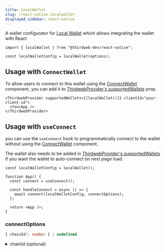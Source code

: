 ```yaml
---
title: LocalWallet
slug: /react-native.localwallet
displayed_sidebar: react-native
---
```



A wallet configurator for [Local Wallet](/wallet/local-wallet) which allows integrating the wallet with React

```tsx
import { localWallet } from "@thirdweb-dev/react-native";

const localWalletConfig = localWallet(options);
```

<CustomizeWalletConfiguratorRN
  config="localWalletConfig"
  configurator="localWallet"
  connectUI="LocalWalletConnectUI"
  selectUI="LocalWalletSelectUI"
/>

## Usage with `ConnectWallet`

To allow users to connect to this wallet using the [ConnectWallet](/react-native/react-native.connectwallet) component, you can add it to [ThirdwebProvider's supportedWallets](/react/react.thirdwebprovider#supportedwallets-optional) prop.

```tsx
<ThirdwebProvider supportedWallets={[localWallet()]} clientId="your-client-id">
  <YourApp />
</ThirdwebProvider>
```

## Usage with `useConnect`

you can use the `useConnect` hook to programmatically connect to the wallet without using the [ConnectWallet](/react-native/react-native.connectwallet) component.

The wallet also needs to be added in [ThirdwebProvider's supportedWallets](/react/react.thirdwebprovider#supportedwallets-optional) if you want the wallet to auto-connect on next page load.

```tsx
const localWalletConfig = localWallet();

function App() {
  const connect = useConnect();

  const handleConnect = async () => {
    await connect(localWalletConfig, connectOptions);
  };

  return <App />;
}
```

### connectOptions

```ts
{ chainId?: number } | undefined
```

<details>
  <summary>chainId (optional)</summary>
<div>

If `chainId` is provided, wallet will be connected to network with given `chainId`.

`Chain` object corresponding to this chainId from [@thirdweb-dev/chains](https://www.npmjs.com/package/@thirdweb-dev/chains) package must be specified in [ThirdwebProvider's supportedChains](/react-native/react-native.thirdwebprovider#supportedchains-optional) prop as shown below

```tsx
import { Polygon } from "@thirdweb-dev/chains";
import { ThirdwebProvider } from "@thirdweb-dev/react-native";

export function YourApp() {
  return (
    <ThirdwebProvider supportedChains={[Polygon]} clientId="your-client-id">
      <App />
    </ThirdwebProvider>
  );
}
```

</div>
</details>
